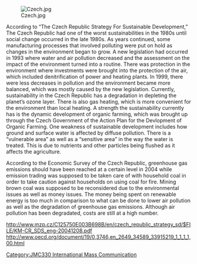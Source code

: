 [[File:Czech.jpg]]

{{JMC330 Project: Czech Republic Sustainable Development March 25th, 2012}} 

According to “The Czech Republic Strategy For Sustainable Development,” The Czech Republic had one of the worst sustainabilities in the 1980s until social change occurred in the late 1980s. As years continued, some manufacturing processes that involved polluting were put on hold as changes in the environment began to grow. A new legislation had occurred in 1993 where water and air pollution decreased and the assessment on the impact of the environment turned into a routine. There was protection in the environment  where investments were brought into the protection of the air, which included denitrification of power and heating plants. In 1999, there were less decreases in pollution and the environment became more balanced, which was mostly caused by the new legislation. 
Currently, sustainability in the Czech Republic has a degradation in depleting the planet’s ozone layer. There is also gas heating, which is more convenient for the environment than local heating. A strength the sustainability currently has is the dynamic development of organic farming, which was brought up through the Czech Government of the Action Plan for the Devlopment of Organic Farming. One weakness of sustainable development includes how ground and surface water is affected by diffuse pollution. There is a “vulnerable area” as well as a “sensitive area” in the way the water is treated. This is due to nutrients and other particles being flushed as it affects the agriculture.

According to the Economic Survey of the Czech Republic, greenhouse gas emissions should have been reached at a certain level in 2004 while emission trading was supposed to be taken care of with household coal in order to take caution against households on using coal for fire. Mining brown coal was supposed to be reconsidered due to the environmental issues as well as money issues. The money being spent on renewable energy is too much in comparison to what can be done to lower air pollution as well as the degradation of greenhouse gas emissions. Although air pollution has been degradated, costs are still at a high number.

http://www.mzp.cz/C125750E003B698B/en/czech_republic_strategy_sd/$FILE/KM-CR_SDS_eng-20041208.pdf
http://www.oecd.org/document/19/0,3746,en_2649_34589_33915219_1_1_1_1,00.html

[[Category:JMC330 International Mass Communication]]